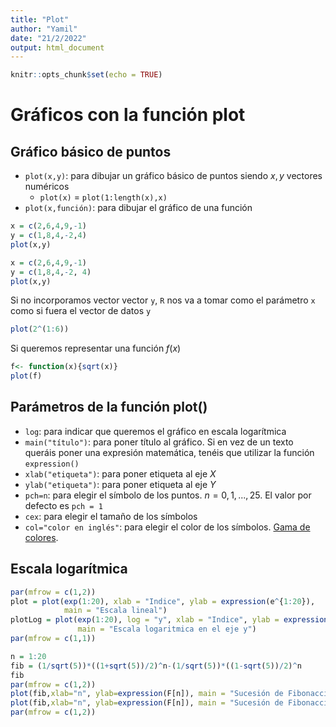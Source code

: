 ```yaml
---
title: "Plot"
author: "Yamil"
date: "21/2/2022"
output: html_document
---
```


```r
knitr::opts_chunk$set(echo = TRUE)
```

# Gráficos con la función plot

## Gráfico básico de puntos
- `plot(x,y)`: para dibujar un gráfico básico de puntos siendo $x,y$ vectores numéricos
    - `plot(x)` = `plot(1:length(x),x)`
    
- `plot(x,función)`: para dibujar el gráfico de una función 

```r
x = c(2,6,4,9,-1)
y = c(1,8,4,-2,4)
plot(x,y)
```
```r
x = c(2,6,4,9,-1)
y = c(1,8,4,-2, 4)
plot(x,y)
```
Si no incorporamos vector vector `y`, `R` nos va a tomar como el parámetro `x` como si fuera el vector de datos `y`

```r
plot(2^(1:6))
```
Si queremos representar una función $f(x)$

```r
f<- function(x){sqrt(x)}
plot(f)
```

## Parámetros de la función plot()

- `log`: para indicar que queremos el gráfico en escala logarítmica
- `main("título")`: para poner título al gráfico. Si en vez de un texto queráis poner una expresión matemática, tenéis que utilizar la función `expression()` 
- `xlab("etiqueta")`: para poner etiqueta al eje $X$
- `ylab("etiqueta")`: para poner etiqueta al eje $Y$
- `pch=n`: para elegir el símbolo de los puntos. $n=0,1,...,25$. El valor por defecto es `pch = 1`
- `cex`: para elegir el tamaño de los símbolos
- `col="color en inglés"`: para elegir el color de los símbolos. [Gama de colores](http://www.stat.columbia.edu/~tzheng/files/Rcolor.pdf).


## Escala logarítmica

```r
par(mfrow = c(1,2))
plot = plot(exp(1:20), xlab = "Indice", ylab = expression(e^{1:20}), 
            main = "Escala lineal")
plotLog = plot(exp(1:20), log = "y", xlab = "Indice", ylab = expression(e^{1:20}), 
               main = "Escala logaritmica en el eje y")
par(mfrow = c(1,1))
```

```r
n = 1:20
fib = (1/sqrt(5))*((1+sqrt(5))/2)^n-(1/sqrt(5))*((1-sqrt(5))/2)^n
fib
par(mfrow = c(1,2))
plot(fib,xlab="n", ylab=expression(F[n]), main = "Sucesión de Fibonacci", pch=11, cex=1, col="red", log = "xy")
plot(fib,xlab="n", ylab=expression(F[n]), main = "Sucesión de Fibonacci", pch=11, cex=1, col="red", log = "xy")
par(mfrow = c(1,2))
```


